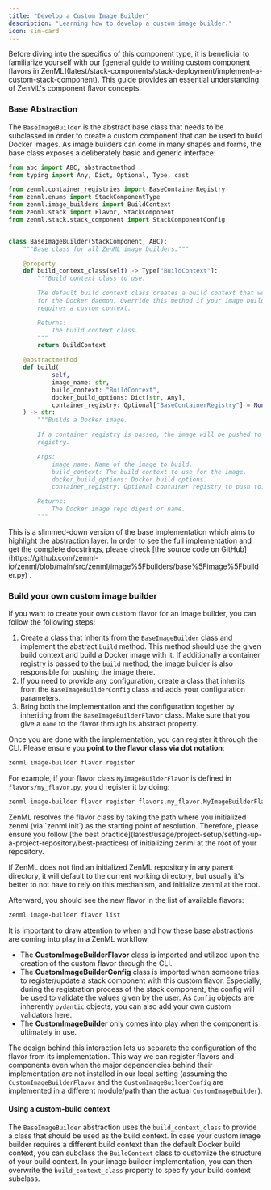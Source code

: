 ```yaml
---
title: "Develop a Custom Image Builder"
description: "Learning how to develop a custom image builder."
icon: sim-card
---
```


<Info>
    Before diving into the specifics of this component type, it is beneficial to familiarize yourself with our [general guide to writing custom component flavors in ZenML](latest/stack-components/stack-deployment/implement-a-custom-stack-component). This guide provides an essential understanding of ZenML's component flavor concepts.
</Info>

### Base Abstraction

The `BaseImageBuilder` is the abstract base class that needs to be subclassed in order to create a custom component that can be used to build Docker images. As image builders can come in many shapes and forms, the base class exposes a deliberately basic and generic interface:

```py
from abc import ABC, abstractmethod
from typing import Any, Dict, Optional, Type, cast

from zenml.container_registries import BaseContainerRegistry
from zenml.enums import StackComponentType
from zenml.image_builders import BuildContext
from zenml.stack import Flavor, StackComponent
from zenml.stack.stack_component import StackComponentConfig


class BaseImageBuilder(StackComponent, ABC):
    """Base class for all ZenML image builders."""

    @property
    def build_context_class(self) -> Type["BuildContext"]:
        """Build context class to use.

        The default build context class creates a build context that works
        for the Docker daemon. Override this method if your image builder
        requires a custom context.

        Returns:
            The build context class.
        """
        return BuildContext

    @abstractmethod
    def build(
            self,
            image_name: str,
            build_context: "BuildContext",
            docker_build_options: Dict[str, Any],
            container_registry: Optional["BaseContainerRegistry"] = None,
    ) -> str:
        """Builds a Docker image.

        If a container registry is passed, the image will be pushed to that
        registry.

        Args:
            image_name: Name of the image to build.
            build_context: The build context to use for the image.
            docker_build_options: Docker build options.
            container_registry: Optional container registry to push to.

        Returns:
            The Docker image repo digest or name.
        """
```

<Info>
    This is a slimmed-down version of the base implementation which aims to highlight the abstraction layer. In order to see the full implementation and get the complete docstrings, please check [the source code on GitHub](https://github.com/zenml-io/zenml/blob/main/src/zenml/image%5Fbuilders/base%5Fimage%5Fbuilder.py) .
</Info>

### Build your own custom image builder

If you want to create your own custom flavor for an image builder, you can follow the following steps:

1. Create a class that inherits from the `BaseImageBuilder` class and implement the abstract `build` method. This method should use the given build context and build a Docker image with it. If additionally a container registry is passed to the `build` method, the image builder is also responsible for pushing the image there.
2. If you need to provide any configuration, create a class that inherits from the `BaseImageBuilderConfig` class and adds your configuration parameters.
3. Bring both the implementation and the configuration together by inheriting from the `BaseImageBuilderFlavor` class. Make sure that you give a `name` to the flavor through its abstract property.

Once you are done with the implementation, you can register it through the CLI. Please ensure you **point to the flavor class via dot notation**:

```bash
zenml image-builder flavor register
```

For example, if your flavor class `MyImageBuilderFlavor` is defined in `flavors/my_flavor.py`, you'd register it by doing:

```bash
zenml image-builder flavor register flavors.my_flavor.MyImageBuilderFlavor
```

<Note>
ZenML resolves the flavor class by taking the path where you initialized zenml (via `zenml init`) as the starting point of resolution. Therefore, please ensure you follow [the best practice](latest/usage/project-setup/setting-up-a-project-repository/best-practices) of initializing zenml at the root of your repository.

If ZenML does not find an initialized ZenML repository in any parent directory, it will default to the current working directory, but usually it's better to not have to rely on this mechanism, and initialize zenml at the root.
</Note>

Afterward, you should see the new flavor in the list of available flavors:

```bash
zenml image-builder flavor list
```

<Note>
It is important to draw attention to when and how these base abstractions are coming into play in a ZenML workflow.

* The **CustomImageBuilderFlavor** class is imported and utilized upon the creation of the custom flavor through the CLI.
* The **CustomImageBuilderConfig** class is imported when someone tries to register/update a stack component with this custom flavor. Especially, during the registration process of the stack component, the config will be used to validate the values given by the user. As `Config` objects are inherently `pydantic` objects, you can also add your own custom validators here.
* The **CustomImageBuilder** only comes into play when the component is ultimately in use.

The design behind this interaction lets us separate the configuration of the flavor from its implementation. This way we can register flavors and components even when the major dependencies behind their implementation are not installed in our local setting (assuming the `CustomImageBuilderFlavor` and the `CustomImageBuilderConfig` are implemented in a different module/path than the actual `CustomImageBuilder`).
</Note>

#### Using a custom-build context

The `BaseImageBuilder` abstraction uses the `build_context_class` to provide a class that should be used as the build context. In case your custom image builder requires a different build context than the default Docker build context, you can subclass the `BuildContext` class to customize the structure of your build context. In your image builder implementation, you can then overwrite the `build_context_class` property to specify your build context subclass.

